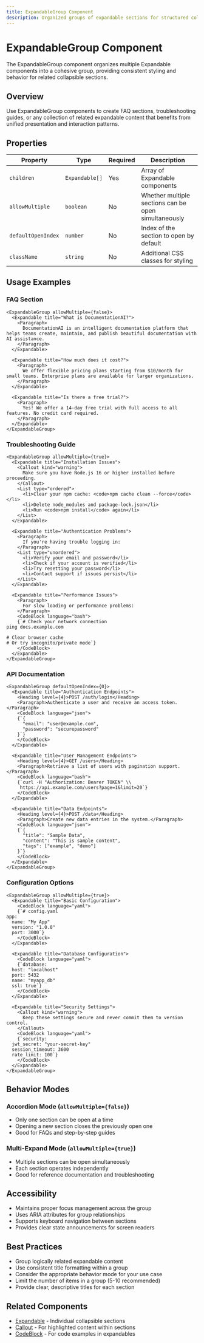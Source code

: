 ```yaml
---
title: ExpandableGroup Component
description: Organized groups of expandable sections for structured collapsible content
---
```


# ExpandableGroup Component

The ExpandableGroup component organizes multiple Expandable components into a cohesive group, providing consistent styling and behavior for related collapsible sections.

## Overview

Use ExpandableGroup components to create FAQ sections, troubleshooting guides, or any collection of related expandable content that benefits from unified presentation and interaction patterns.

## Properties

| Property | Type | Required | Description |
|----------|------|----------|-------------|
| `children` | `Expandable[]` | Yes | Array of Expandable components |
| `allowMultiple` | `boolean` | No | Whether multiple sections can be open simultaneously |
| `defaultOpenIndex` | `number` | No | Index of the section to open by default |
| `className` | `string` | No | Additional CSS classes for styling |

## Usage Examples

### FAQ Section

```mdx
<ExpandableGroup allowMultiple={false}>
  <Expandable title="What is DocumentationAI?">
    <Paragraph>
      DocumentationAI is an intelligent documentation platform that helps teams create, maintain, and publish beautiful documentation with AI assistance.
    </Paragraph>
  </Expandable>
  
  <Expandable title="How much does it cost?">
    <Paragraph>
      We offer flexible pricing plans starting from $10/month for small teams. Enterprise plans are available for larger organizations.
    </Paragraph>
  </Expandable>
  
  <Expandable title="Is there a free trial?">
    <Paragraph>
      Yes! We offer a 14-day free trial with full access to all features. No credit card required.
    </Paragraph>
  </Expandable>
</ExpandableGroup>
```

### Troubleshooting Guide

```mdx
<ExpandableGroup allowMultiple={true}>
  <Expandable title="Installation Issues">
    <Callout kind="warning">
      Make sure you have Node.js 16 or higher installed before proceeding.
    </Callout>
    <List type="ordered">
      <li>Clear your npm cache: <code>npm cache clean --force</code></li>
      <li>Delete node_modules and package-lock.json</li>
      <li>Run <code>npm install</code> again</li>
    </List>
  </Expandable>
  
  <Expandable title="Authentication Problems">
    <Paragraph>
      If you're having trouble logging in:
    </Paragraph>
    <List type="unordered">
      <li>Verify your email and password</li>
      <li>Check if your account is verified</li>
      <li>Try resetting your password</li>
      <li>Contact support if issues persist</li>
    </List>
  </Expandable>
  
  <Expandable title="Performance Issues">
    <Paragraph>
      For slow loading or performance problems:
    </Paragraph>
    <CodeBlock language="bash">
    {`# Check your network connection
ping docs.example.com

# Clear browser cache
# Or try incognito/private mode`}
    </CodeBlock>
  </Expandable>
</ExpandableGroup>
```

### API Documentation

```mdx
<ExpandableGroup defaultOpenIndex={0}>
  <Expandable title="Authentication Endpoints">
    <Heading level={4}>POST /auth/login</Heading>
    <Paragraph>Authenticate a user and receive an access token.</Paragraph>
    <CodeBlock language="json">
    {`{
      "email": "user@example.com",
      "password": "securepassword"
    }`}
    </CodeBlock>
  </Expandable>
  
  <Expandable title="User Management Endpoints">
    <Heading level={4}>GET /users</Heading>
    <Paragraph>Retrieve a list of users with pagination support.</Paragraph>
    <CodeBlock language="bash">
    {`curl -H "Authorization: Bearer TOKEN" \\
     https://api.example.com/users?page=1&limit=20`}
    </CodeBlock>
  </Expandable>
  
  <Expandable title="Data Endpoints">
    <Heading level={4}>POST /data</Heading>
    <Paragraph>Create new data entries in the system.</Paragraph>
    <CodeBlock language="json">
    {`{
      "title": "Sample Data",
      "content": "This is sample content",
      "tags": ["example", "demo"]
    }`}
    </CodeBlock>
  </Expandable>
</ExpandableGroup>
```

### Configuration Options

```mdx
<ExpandableGroup allowMultiple={true}>
  <Expandable title="Basic Configuration">
    <CodeBlock language="yaml">
    {`# config.yaml
app:
  name: "My App"
  version: "1.0.0"
  port: 3000`}
    </CodeBlock>
  </Expandable>
  
  <Expandable title="Database Configuration">
    <CodeBlock language="yaml">
    {`database:
  host: "localhost"
  port: 5432
  name: "myapp_db"
  ssl: true`}
    </CodeBlock>
  </Expandable>
  
  <Expandable title="Security Settings">
    <Callout kind="warning">
      Keep these settings secure and never commit them to version control.
    </Callout>
    <CodeBlock language="yaml">
    {`security:
  jwt_secret: "your-secret-key"
  session_timeout: 3600
  rate_limit: 100`}
    </CodeBlock>
  </Expandable>
</ExpandableGroup>
```

## Behavior Modes

### Accordion Mode (`allowMultiple={false}`)
- Only one section can be open at a time
- Opening a new section closes the previously open one
- Good for FAQs and step-by-step guides

### Multi-Expand Mode (`allowMultiple={true}`)
- Multiple sections can be open simultaneously
- Each section operates independently
- Good for reference documentation and troubleshooting

## Accessibility

- Maintains proper focus management across the group
- Uses ARIA attributes for group relationships
- Supports keyboard navigation between sections
- Provides clear state announcements for screen readers

## Best Practices

- Group logically related expandable content
- Use consistent title formatting within a group
- Consider the appropriate behavior mode for your use case
- Limit the number of items in a group (5-10 recommended)
- Provide clear, descriptive titles for each section

## Related Components

- [Expandable](/components/expandable) - Individual collapsible sections
- [Callout](/components/callout) - For highlighted content within sections
- [CodeBlock](/components/codeblock) - For code examples in expandables
